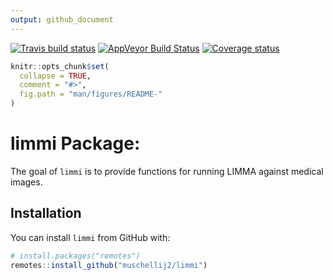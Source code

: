 ```yaml
---
output: github_document
---
```


[![Travis build status](https://travis-ci.com/muschellij2/limmi.svg?branch=master)](https://travis-ci.com/muschellij2/limmi)
[![AppVeyor Build Status](https://ci.appveyor.com/api/projects/status/github/muschellij2/limmi?branch=master&svg=true)](https://ci.appveyor.com/project/muschellij2/limmi)
[![Coverage status](https://codecov.io/gh/muschellij2/limmi/branch/master/graph/badge.svg)](https://codecov.io/gh/muschellij2/limmi)
<!-- README.md is generated from README.Rmd. Please edit that file -->

```r
knitr::opts_chunk$set(
  collapse = TRUE,
  comment = "#>",
  fig.path = "man/figures/README-"
)
```
# limmi Package: 
The goal of `limmi` is to provide functions for running LIMMA against
medical images.

## Installation

You can install `limmi` from GitHub with:

```r
# install.packages("remotes")
remotes::install_github("muschellij2/limmi")
```


